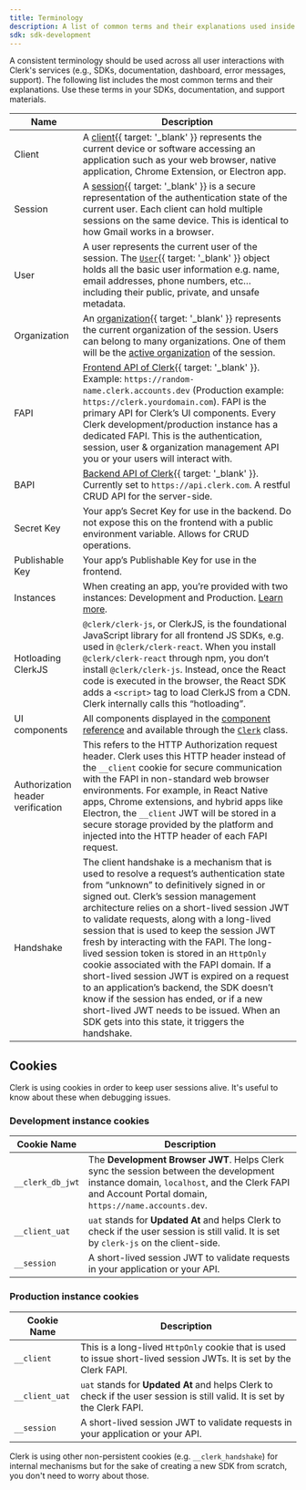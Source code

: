 ```yaml
---
title: Terminology
description: A list of common terms and their explanations used inside Clerk's SDKs.
sdk: sdk-development
---
```


A consistent terminology should be used across all user interactions with Clerk's services (e.g., SDKs, documentation, dashboard, error messages, support). The following list includes the most common terms and their explanations. Use these terms in your SDKs, documentation, and support materials.

| Name | Description |
| - | - |
| Client | A [client](/docs/references/javascript/client){{ target: '_blank' }} represents the current device or software accessing an application such as your web browser, native application, Chrome Extension, or Electron app. |
| Session | A [session](/docs/references/javascript/session){{ target: '_blank' }} is a secure representation of the authentication state of the current user. Each client can hold multiple sessions on the same device. This is identical to how Gmail works in a browser. |
| User | A user represents the current user of the session. The [`User`](/docs/references/javascript/user){{ target: '_blank' }} object holds all the basic user information e.g. name, email addresses, phone numbers, etc… including their public, private, and unsafe metadata. |
| Organization | An [organization](/docs/references/javascript/organization){{ target: '_blank' }} represents the current organization of the session. Users can belong to many organizations. One of them will be the [active organization](/docs/organizations/overview#active-organization) of the session. |
| FAPI | [Frontend API of Clerk](/docs/reference/frontend-api){{ target: '_blank' }}. Example: `https://random-name.clerk.accounts.dev` (Production example: `https://clerk.yourdomain.com`). FAPI is the primary API for Clerk’s UI components. Every Clerk development/production instance has a dedicated FAPI. This is the authentication, session, user & organization management API you or your users will interact with. |
| BAPI | [Backend API of Clerk](/docs/reference/backend-api){{ target: '_blank' }}. Currently set to `https://api.clerk.com`. A restful CRUD API for the server-side. |
| Secret Key | Your app’s Secret Key for use in the backend. Do not expose this on the frontend with a public environment variable. Allows for CRUD operations. |
| Publishable Key | Your app’s Publishable Key for use in the frontend. |
| Instances | When creating an app, you’re provided with two instances: Development and Production. [Learn more](/docs/deployments/environments). |
| Hotloading ClerkJS | `@clerk/clerk-js`, or ClerkJS, is the foundational JavaScript library for all frontend JS SDKs, e.g. used in `@clerk/clerk-react`. When you install `@clerk/clerk-react` through npm, you don’t install `@clerk/clerk-js`. Instead, once the React code is executed in the browser, the React SDK adds a `<script>` tag to load ClerkJS from a CDN. Clerk internally calls this “hotloading”. |
| UI components | All components displayed in the [component reference](/docs/reference/general/components/overview) and available through the [`Clerk`](/docs/references/javascript/clerk) class. |
| Authorization header verification | This refers to the HTTP Authorization request header. Clerk uses this HTTP header instead of the `__client` cookie for secure communication with the FAPI in non-standard web browser environments. For example, in React Native apps, Chrome extensions, and hybrid apps like Electron, the `__client` JWT will be stored in a secure storage provided by the platform and injected into the HTTP header of each FAPI request. |
| Handshake | The client handshake is a mechanism that is used to resolve a request’s authentication state from “unknown” to definitively signed in or signed out. Clerk’s session management architecture relies on a short-lived session JWT to validate requests, along with a long-lived session that is used to keep the session JWT fresh by interacting with the FAPI. The long-lived session token is stored in an `HttpOnly` cookie associated with the FAPI domain. If a short-lived session JWT is expired on a request to an application’s backend, the SDK doesn’t know if the session has ended, or if a new short-lived JWT needs to be issued. When an SDK gets into this state, it triggers the handshake. |

## Cookies

Clerk is using cookies in order to keep user sessions alive. It's useful to know about these when debugging issues.

### Development instance cookies

| Cookie Name | Description |
| - | - |
| `__clerk_db_jwt` | The **Development Browser JWT**. Helps Clerk sync the session between the development instance domain, `localhost`, and the Clerk FAPI and Account Portal domain, `https://name.accounts.dev`. |
| `__client_uat` | `uat` stands for **Updated At** and helps Clerk to check if the user session is still valid. It is set by `clerk-js` on the client-side. |
| `__session` | A short-lived session JWT to validate requests in your application or your API. |

### Production instance cookies

| Cookie Name | Description |
| - | - |
| `__client` | This is a long-lived `HttpOnly` cookie that is used to issue short-lived session JWTs. It is set by the Clerk FAPI. |
| `__client_uat` | `uat` stands for **Updated At** and helps Clerk to check if the user session is still valid. It is set by the Clerk FAPI. |
| `__session` | A short-lived session JWT to validate requests in your application or your API. |

Clerk is using other non-persistent cookies (e.g. `__clerk_handshake`) for internal mechanisms but for the sake of creating a new SDK from scratch, you don't need to worry about those.
